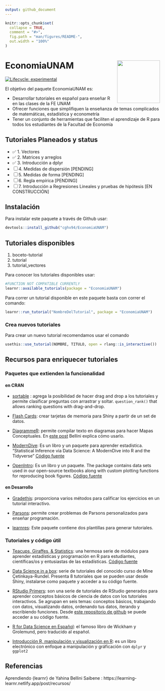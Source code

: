 ```yaml
---
output: github_document
---
```


<!-- README.md is generated from README.Rmd. Please edit that file -->

```r
knitr::opts_chunk$set(
  collapse = TRUE,
  comment = "#>",
  fig.path = "man/figures/README-",
  out.width = "100%"
)
```

# EconomiaUNAM <a href='https://cghv94.github.io/EconomiaUNAM/'><img src='logos/felogoOpt2.png' align="right" height="139" /></a>

<!-- badges: start -->
[![Lifecycle: experimental](https://img.shields.io/badge/lifecycle-experimental-orange.svg)](https://lifecycle.r-lib.org/articles/stages.html#experimental)
<!-- badges: end -->


El objetivo del paquete EconomiaUNAM es:

 - Desarrollar tutoriales en español para enseñar R en las clases de la FE UNAM
 - Ofrecer funciones que simplifiquen la enseñanza de temas complicados de matemáticas, estadística y econometría
 - Tener un conjunto de herramientas que faciliten el aprendizaje de R para todos los estudiantes de la Facultad de Economía


## Tutoriales Planeados y status

  - ✅ 1. Vectores 
  - ✅ 2. Matrices y arreglos 
  - ✅ 3. Introducción a dplyr 
  - [ ] 4. Medidas de dispersión [PENDING]
  - [ ] 5. Medidas de forma [PENDING]
  - [ ] 6. Regla empírica [PENDING]
  - [ ] 7. Introducción a Regresiones Lineales y pruebas de hipótesis [EN CONSTRUCCIÓN]
  
## Instalación

Para instalar este paquete a través de Github usar:

``` r
devtools::install_github("cghv94/EconomiaUNAM")
```

## Tutoriales disponibles

1) boceto-tutorial
2) tutorial
3) tutorial_vectores

Para conocer los tutoriales disponibles usar:

``` r
#FUNCTION NOT COMPATIBLE CURRENTLY
learnr::available_tutorials(package = "EconomiaUNAM")
```

Para correr un tutorial disponible en este paquete basta con correr el comando: 

``` r
learnr::run_tutorial("NombreDelTutorial", package = "EconomiaUNAM")
```

### Crea nuevos tutoriales

Para crear un nuevo tutorial recomendamos usar el comando

```r
usethis::use_tutorial(NOMBRE, TITULO, open = rlang::is_interactive())
```

## Recursos para enriquecer tutoriales

### Paquetes que extienden la funcionalidad

#### en CRAN

 + [sortable](https://github.com/rstudio/sortable) : agrega la posibilidad de hacer drag and drop a los tutoriales y permite clasificar preguntas con arrastrar y soltar. `question_rank()` that allows ranking questions with drag-and-drop. 

 + [Flash Cards](https://github.com/jienagu/flashCard): crear tarjetas de memoria para Shiny a partir de un set de datos.


 + [DiagrammeR](https://rich-iannone.github.io/DiagrammeR/): permite compilar texto en diagramas para hacer Mapas Conceptuales. En [este post](https://learning-learnr.netlify.app/post/concept_maps/) Bellini explica cómo usarlo.

 + [ModernDive](https://moderndive.com/foreword.html): Es un libro y un paquete para aprender estadística. "Statistical Inference via Data Science: A ModernDive into R and the Tidyverse" [Código fuente](https://github.com/moderndive/moderndive)

 + [OpenIntro](https://www.openintro.org/book/os/): Es un libro y un paquete. The package contains data sets used in our open-source textbooks along with custom plotting functions for reproducing book figures. [Código fuente](https://github.com/OpenIntroStat/openintro)


#### en Desarrollo

 + [Gradethis](https://pkgs.rstudio.com/gradethis/): proporciona varios métodos para calificar los ejercicios en un tutorial interactivo.

 + [Parsons](https://rstudio.github.io/parsons/): permite crear problemas de Parsons personalizados para enseñar programación.

 + [learnres](https://github.com/yabellini/learnres): Este paquete contiene dos plantillas para generar tutoriales.

### Tutoriales y código útil

 + [Teacups, Giraffes, & Statistics](https://tinystats.github.io/teacups-giraffes-and-statistics/index.html): una hermosa serie de módulos para aprender estadísticas y programación en R para estudiantes, científicas/os y entusiastas de las estadísticas. [Código fuente](https://github.com/tinystats/teacups-giraffes-and-statistics)

 + [Data Science in a box](https://datasciencebox.org/interactive-tutorials.html): serie de tutoriales del conocido curso de Mine Çetinkaya-Rundel. Presenta 8 tutoriales que se pueden usar desde Shiny, instalarse como paquete y acceder a su código fuente.
 
 + [RStudio Primers](https://rstudio.cloud/learn/primers): son una serie de tutoriales de RStudio generados para aprender conceptos básicos de ciencia de datos con los tutoriales interactivos. Se agrupan en seis temas: conceptos básicos, trabajando con datos, visualizando datos, ordenando tus datos, iterando y escribiendo funciones. Desde [este repositorio de github](https://github.com/rstudio-education/primers) se puede acceder a su código fuente.

 + [R for Data Science en Español](https://es.r4ds.hadley.nz/): el famoso libro de Wickham y Grolemund, pero traducido al español.
 
 + [Introducción R, manipulación y visualización en R](http://www.castrolab.org/isme/introR/introR.html): es un libro electrónico con enfoque a manipulación y gráficación con `dplyr` y `ggplot2`
 
## Referencias

Aprendiendo {learnr} de Yahina Bellini Saibene : https://learning-learnr.netlify.app/post/recursos/


